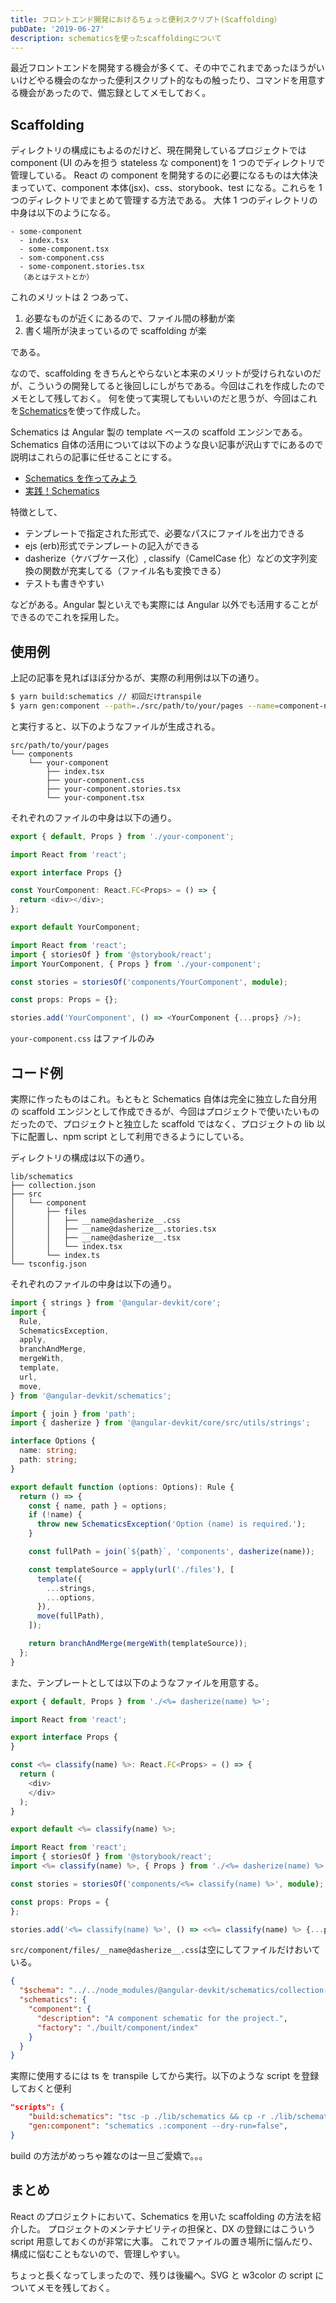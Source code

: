 ```yaml
---
title: フロントエンド開発におけるちょっと便利スクリプト(Scaffolding）
pubDate: '2019-06-27'
description: schematicsを使ったscaffoldingについて
---
```


最近フロントエンドを開発する機会が多くて、その中でこれまであったほうがいいけどやる機会のなかった便利スクリプト的なもの触ったり、コマンドを用意する機会があったので、備忘録としてメモしておく。

## Scaffolding

ディレクトリの構成にもよるのだけど、現在開発しているプロジェクトでは component (UI のみを担う stateless な component)を 1 つのでディレクトリで管理している。
React の component を開発するのに必要になるものは大体決まっていて、component 本体(jsx)、css、storybook、test になる。これらを 1 つのディレクトリでまとめて管理する方法である。
大体 1 つのディレクトリの中身は以下のようになる。

```
- some-component
  - index.tsx
  - some-component.tsx
  - som-component.css
  - some-component.stories.tsx
  （あとはテストとか）
```

これのメリットは 2 つあって、

1. 必要なものが近くにあるので、ファイル間の移動が楽
2. 書く場所が決まっているので scaffolding が楽

である。

なので、scaffolding をきちんとやらないと本来のメリットが受けられないのだが、こういうの開発してると後回しにしがちである。今回はこれを作成したのでメモとして残しておく。
何を使って実現してもいいのだと思うが、今回はこれを[Schematics](https://angular.io/guide/schematics)を使って作成した。

Schematics は Angular 製の template ベースの scaffold エンジンである。 Schematics 自体の活用については以下のような良い記事が沢山すでにあるので説明はこれらの記事に任せることにする。

- [Schematics を作ってみよう](https://qiita.com/puku0x/items/462a038133e7233dfaed)
- [実践！Schematics](https://qiita.com/Quramy/items/a06d62132007807062df)

特徴として、

- テンプレートで指定された形式で、必要なパスにファイルを出力できる
- ejs (erb)形式でテンプレートの記入ができる
- dasherize（ケバブケース化）, classify（CamelCase 化）などの文字列変換の関数が充実してる（ファイル名も変換できる）
- テストも書きやすい

などがある。Angular 製といえでも実際には Angular 以外でも活用することができるのでこれを採用した。

## 使用例

上記の記事を見ればほぼ分かるが、実際の利用例は以下の通り。

```sh
$ yarn build:schematics // 初回だけtranspile
$ yarn gen:component --path=./src/path/to/your/pages --name=component-name
```

と実行すると、以下のようなファイルが生成される。

```
src/path/to/your/pages
└── components
    └── your-component
        ├── index.tsx
        ├── your-component.css
        ├── your-component.stories.tsx
        └── your-component.tsx
```

それぞれのファイルの中身は以下の通り。

```ts title="index.tsx"
export { default, Props } from './your-component';
```

```ts title="your-component.tsx"
import React from 'react';

export interface Props {}

const YourComponent: React.FC<Props> = () => {
  return <div></div>;
};

export default YourComponent;
```

```ts title="your-component.stories.tsx"
import React from 'react';
import { storiesOf } from '@storybook/react';
import YourComponent, { Props } from './your-component';

const stories = storiesOf('components/YourComponent', module);

const props: Props = {};

stories.add('YourComponent', () => <YourComponent {...props} />);
```

`your-component.css` はファイルのみ

## コード例

実際に作ったものはこれ。もともと Schematics 自体は完全に独立した自分用の scaffold エンジンとして作成できるが、今回はプロジェクトで使いたいものだったので、プロジェクトと独立した scaffold ではなく、プロジェクトの lib 以下に配置し、npm script として利用できるようにしている。

ディレクトリの構成は以下の通り。

```
lib/schematics
├── collection.json
├── src
│   └── component
│       ├── files
│       │   ├── __name@dasherize__.css
│       │   ├── __name@dasherize__.stories.tsx
│       │   ├── __name@dasherize__.tsx
│       │   └── index.tsx
│       └── index.ts
└── tsconfig.json
```

それぞれのファイルの中身は以下の通り。

```ts title="src/component/index.ts"
import { strings } from '@angular-devkit/core';
import {
  Rule,
  SchematicsException,
  apply,
  branchAndMerge,
  mergeWith,
  template,
  url,
  move,
} from '@angular-devkit/schematics';

import { join } from 'path';
import { dasherize } from '@angular-devkit/core/src/utils/strings';

interface Options {
  name: string;
  path: string;
}

export default function (options: Options): Rule {
  return () => {
    const { name, path } = options;
    if (!name) {
      throw new SchematicsException('Option (name) is required.');
    }

    const fullPath = join(`${path}`, 'components', dasherize(name));

    const templateSource = apply(url('./files'), [
      template({
        ...strings,
        ...options,
      }),
      move(fullPath),
    ]);

    return branchAndMerge(mergeWith(templateSource));
  };
}
```

また、テンプレートとしては以下のようなファイルを用意する。

```ts title="src/component/files/index.tsx"
export { default, Props } from './<%= dasherize(name) %>';
```

```ts title="src/component/files/__name@dasherize__.tsx"
import React from 'react';

export interface Props {
}

const <%= classify(name) %>: React.FC<Props> = () => {
  return (
    <div>
    </div>
  );
}

export default <%= classify(name) %>;
```

```ts title="src/component/files/__name@dasherize__.stories.tsx"
import React from 'react';
import { storiesOf } from '@storybook/react';
import <%= classify(name) %>, { Props } from './<%= dasherize(name) %>';

const stories = storiesOf('components/<%= classify(name) %>', module);

const props: Props = {
};

stories.add('<%= classify(name) %>', () => <<%= classify(name) %> {...props} />);
```

`src/component/files/__name@dasherize__.css`は空にしてファイルだけおいている。

```json title="collection.json"
{
  "$schema": "../../node_modules/@angular-devkit/schematics/collection-schema.json",
  "schematics": {
    "component": {
      "description": "A component schematic for the project.",
      "factory": "./built/component/index"
    }
  }
}
```

実際に使用するには ts を transpile してから実行。以下のような script を登録しておくと便利

```json title="package.json"
"scripts": {
    "build:schematics": "tsc -p ./lib/schematics && cp -r ./lib/schematics/src/component/files ./lib/schematics/built/component",
    "gen:component": "schematics .:component --dry-run=false",
}
```

build の方法がめっちゃ雑なのは一旦ご愛嬌で。。。

## まとめ

React のプロジェクトにおいて、Schematics を用いた scaffolding の方法を紹介した。
プロジェクトのメンテナビリティの担保と、DX の登録にはこういう script 用意しておくのが非常に大事。
これでファイルの置き場所に悩んだり、構成に悩むこともないので、管理しやすい。

ちょっと長くなってしまったので、残りは後編へ。SVG と w3color の script についてメモを残しておく。
